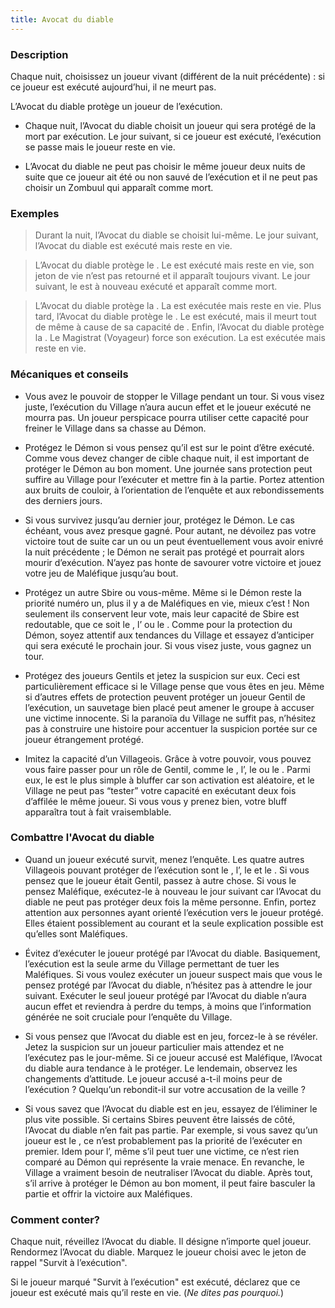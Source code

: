 ```yaml
---
title: Avocat du diable
---
```



<Role AVOCAT_DU_DIABLE header />

### Description

Chaque nuit, choisissez un joueur vivant (différent de la nuit précédente) : si ce joueur est exécuté aujourd’hui, il ne meurt pas.

L’Avocat du diable protège un joueur de l’exécution.

-   Chaque nuit, l’Avocat du diable choisit un joueur qui sera protégé de la mort par exécution. Le jour suivant, si ce joueur est exécuté, l’exécution se passe mais le joueur reste en vie.

-   L’Avocat du diable ne peut pas choisir le même joueur deux nuits de suite que ce joueur ait été ou non sauvé de l’exécution et il ne peut pas choisir un Zombuul qui apparaît comme mort. 

### Exemples

> Durant la nuit, l’Avocat du diable se choisit lui-même. Le jour suivant, l’Avocat du diable est exécuté mais reste en vie.

> L’Avocat du diable protège le <Role ZOMBUUL />. Le <Role ZOMBUUL /> est exécuté mais reste en vie, son jeton de vie n’est pas retourné et il apparaît toujours vivant. Le jour suivant, le <Role ZOMBUUL /> est à nouveau exécuté et apparaît comme mort.

> L’Avocat du diable protège la <Role MAMIE />. La <Role MAMIE /> est exécutée mais reste en vie. Plus tard, l’Avocat du diable protège le <Role INVENTEUR />. Le <Role INVENTEUR /> est exécuté, mais il meurt tout de même à cause de sa capacité de <Role INVENTEUR />. Enfin, l’Avocat du diable protège la <Role GITANE />. Le Magistrat (Voyageur) force son exécution. La <Role GITANE /> est exécutée mais reste en vie.

### Mécaniques et conseils

- Vous avez le pouvoir de stopper le Village pendant un tour. Si vous visez juste, l’exécution du Village n’aura aucun effet et le joueur exécuté ne mourra pas. Un joueur perspicace pourra utiliser cette capacité pour freiner le Village dans sa chasse au Démon.

- Protégez le Démon si vous pensez qu’il est sur le point d’être exécuté. Comme vous devez changer de cible chaque nuit, il est important de protéger le Démon au bon moment. Une journée sans protection peut suffire au Village pour l’exécuter et mettre fin à la partie. Portez attention aux bruits de couloir, à l’orientation de l’enquête et aux rebondissements des derniers jours.

- Si vous survivez jusqu’au dernier jour, protégez le Démon. Le cas échéant, vous avez presque gagné. Pour autant, ne dévoilez pas votre victoire tout de suite car un <Role MENESTREL /> ou un <Role AUBERGISTE /> peut éventuellement vous avoir enivré la nuit précédente ; le Démon ne serait pas protégé et pourrait alors mourir d’exécution. N’ayez pas honte de savourer votre victoire et jouez votre jeu de Maléfique jusqu’au bout.

- Protégez un autre Sbire ou vous-même. Même si le Démon reste la priorité numéro un, plus il y a de Maléfiques en vie, mieux c’est ! Non seulement ils conservent leur vote, mais leur capacité de Sbire est redoutable, que ce soit le <Role PARRAIN />, l’<Role ASSASSIN /> ou le <Role CONSPIRATEUR />. Comme pour la protection du Démon, soyez attentif aux tendances du Village et essayez d’anticiper qui sera exécuté le prochain jour. Si vous visez juste, vous gagnez un tour.

- Protégez des joueurs Gentils et jetez la suspicion sur eux. Ceci est particulièrement efficace si le Village pense que vous êtes en jeu. Même si d’autres effets de protection peuvent protéger un joueur Gentil de l’exécution, un sauvetage bien placé peut amener le groupe à accuser une victime innocente. Si la paranoïa du Village ne suffit pas, n’hésitez pas à construire une histoire pour accentuer la suspicion portée sur ce joueur étrangement protégé.

- Imitez la capacité d’un Villageois. Grâce à votre pouvoir, vous pouvez vous faire passer pour un rôle de Gentil, comme le <Role MARIN />, l’<Role HERBORISTE />, le <Role PACIFISTE /> ou le <Role FOU />. Parmi eux, le <Role PACIFISTE /> est le plus simple à bluffer car son activation est aléatoire, et le Village ne peut pas “tester” votre capacité en exécutant deux fois d’affilée le même joueur. Si vous vous y prenez bien, votre bluff apparaîtra tout à fait vraisemblable.

### Combattre l'Avocat du diable

- Quand un joueur exécuté survit, menez l’enquête. Les quatre autres Villageois pouvant protéger de l’exécution sont le <Role MARIN />, l’<Role HERBORISTE />, le <Role PACIFISTE /> et le <Role FOU />. Si vous pensez que le joueur était Gentil, passez à autre chose. Si vous le pensez Maléfique, exécutez-le à nouveau le jour suivant car l’Avocat du diable ne peut pas protéger deux fois la même personne. Enfin, portez attention aux personnes ayant orienté l’exécution vers le joueur protégé. Elles étaient possiblement au courant et la seule explication possible est qu’elles sont Maléfiques.

- Évitez d’exécuter le joueur protégé par l’Avocat du diable. Basiquement, l’exécution est la seule arme du Village permettant de tuer les Maléfiques. Si vous voulez exécuter un joueur suspect mais que vous le pensez protégé par l’Avocat du diable, n’hésitez pas à attendre le jour suivant. Exécuter le seul joueur protégé par l’Avocat du diable n’aura aucun effet et reviendra à perdre du temps, à moins que l’information générée ne soit cruciale pour l’enquête du Village.

- Si vous pensez que l’Avocat du diable est en jeu, forcez-le à se révéler. Jetez la suspicion sur un joueur particulier mais attendez et ne l’exécutez pas le jour-même. Si ce joueur accusé est Maléfique, l’Avocat du diable aura tendance à le protéger. Le lendemain, observez les changements d’attitude. Le joueur accusé a-t-il moins peur de l’exécution ? Quelqu’un rebondit-il sur votre accusation de la veille ?

- Si vous savez que l’Avocat du diable est en jeu, essayez de l’éliminer le plus vite possible. Si certains Sbires peuvent être laissés de côté, l’Avocat du diable n’en fait pas partie. Par exemple, si vous savez qu’un joueur est le <Role BARON />, ce n’est probablement pas la priorité de l’exécuter en premier. Idem pour l’<Role ASSASSIN />, même s’il peut tuer une victime, ce n’est rien comparé au Démon qui représente la vraie menace. En revanche, le Village a vraiment besoin de neutraliser l’Avocat du diable. Après tout, s’il arrive à protéger le Démon au bon moment, il peut faire basculer la partie et offrir la victoire aux Maléfiques.

### Comment conter?

Chaque nuit, réveillez l’Avocat du diable. Il désigne n’importe quel joueur. Rendormez l’Avocat du diable. Marquez le joueur choisi avec le jeton de rappel "Survit à l’exécution".

Si le joueur marqué "Survit à l’exécution" est exécuté, déclarez que ce joueur est exécuté mais qu’il reste en vie. (_Ne dites pas pourquoi._)